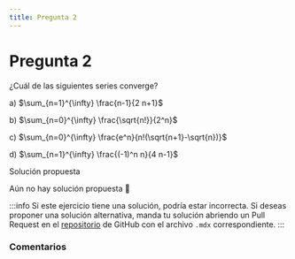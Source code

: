```yaml
---
title: Pregunta 2
---
```



# Pregunta 2

<div className="exercise">
¿Cuál de las siguientes series converge?

a) $\sum_{n=1}^{\infty} \frac{n-1}{2 n+1}$

b) $\sum_{n=0}^{\infty} \frac{\sqrt{n!}}{2^n}$

c) $\sum_{n=0}^{\infty} \frac{e^n}{n!(\sqrt{n+1}-\sqrt{n})}$

d) $\sum_{n=1}^{\infty} \frac{(-1)^n n}{4 n-1}$
</div>

<MDXDetails>
<summary>Solución propuesta</summary>

Aún no hay solución propuesta 🥲

:::info
Si este ejercicio tiene una solución, podría estar incorrecta. Si deseas proponer una solución alternativa, manda tu solución abriendo
un Pull Request en el [repositorio](https://github.com/crow-rojas/apuntes-fundamentals/pulls) de GitHub con el archivo
`.mdx` correspondiente.
:::

</MDXDetails>

### Comentarios

<Disqus
  url="https://crow-rojas.github.io/apuntes-fundamentals/docs/mathematics/calculus-1-2-3/exercises/2019-1/p02"
  identifier="docs/mathematics/calculus-1-2-3/exercises/2019-1/p02"
  title="2019-1 Cálculo I, II y III - Pregunta 02"
/>
